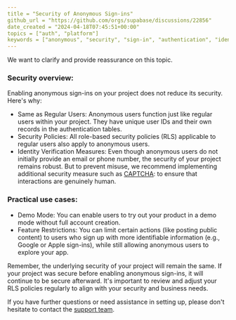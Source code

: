 ```yaml
---
title = "Security of Anonymous Sign-ins"
github_url = "https://github.com/orgs/supabase/discussions/22856"
date_created = "2024-04-18T07:45:51+00:00"
topics = ["auth", "platform"]
keywords = ["anonymous", "security", "sign-in", "authentication", "identity", "policies"]
---
```


We want to clarify and provide reassurance on this topic.

### Security overview:

Enabling anonymous sign-ins on your project does not reduce its security. Here's why:

- Same as Regular Users: Anonymous users function just like regular users within your project. They have unique user IDs and their own records in the authentication tables.
- Security Policies: All role-based security policies (RLS) applicable to regular users also apply to anonymous users.
- Identity Verification Measures: Even though anonymous users do not initially provide an email or phone number, the security of your project remains robust. But to prevent misuse, we recommend implementing additional security measure such as [CAPTCHA](https://supabase.com/docs/guides/auth/auth-captcha): to ensure that interactions are genuinely human.

### Practical use cases:

- Demo Mode: You can enable users to try out your product in a demo mode without full account creation.
- Feature Restrictions: You can limit certain actions (like posting public content) to users who sign up with more identifiable information (e.g., Google or Apple sign-ins), while still allowing anonymous users to explore your app.

Remember, the underlying security of your project will remain the same. If your project was secure before enabling anonymous sign-ins, it will continue to be secure afterward. It's important to review and adjust your RLS policies regularly to align with your security and business needs.

If you have further questions or need assistance in setting up, please don't hesitate to contact the [support team](https://supabase.com/dashboard/support/new).
